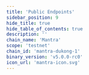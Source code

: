 ```yaml
---
title: 'Public Endpoints'
sidebar_position: 9
hide_title: true
hide_table_of_contents: true
description: ''
chain_name: 'Mantra'
scope: 'testnet'
chain_id: 'mantra-dukong-1'
binary_version: 'v5.0.0-rc0'
icon_url: 'mantra-icon.svg'
---
```



<PageTitle
  iconUrl="img/mantra-icon.svg"
  title="Mantra Public Endpoints"
  chainId="mantra-dukong-1"
  version="v5.0.0-rc0"
/>

<PublicEndpoints
  chainId="mantra-dukong-1"
  primaryRpcUrl="https://mantra-t-rpc.noders.services"
  primaryApiUrl="https://mantra-t-api.noders.services"
  primaryGrpcUrl="mantra-t-grpc.noders.services:443"
  primaryJsonRpcUrl=""
/>